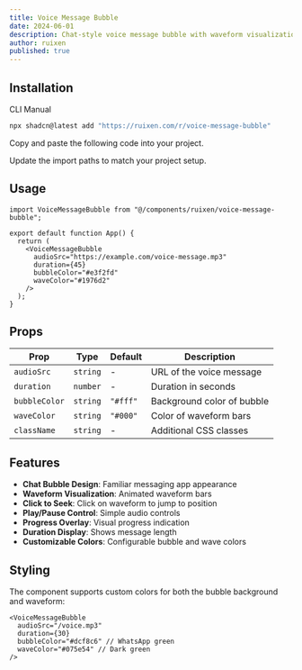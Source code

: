 ```yaml
---
title: Voice Message Bubble
date: 2024-06-01
description: Chat-style voice message bubble with waveform visualization and playback controls
author: ruixen
published: true
---
```


<ComponentPreview name="voice-message-bubble-demo" category="audio" />

## Installation

<Tabs defaultValue="cli">

<TabsList>
  <TabsTrigger value="cli">CLI</TabsTrigger>
  <TabsTrigger value="manual">Manual</TabsTrigger>
</TabsList>
<TabsContent value="cli">

```bash
npx shadcn@latest add "https://ruixen.com/r/voice-message-bubble"
```

</TabsContent>

<TabsContent value="manual">

<Steps>

<Step>Copy and paste the following code into your project.</Step>

<ComponentSource name="voice-message-bubble" />

<Step>Update the import paths to match your project setup.</Step>

</Steps>

</TabsContent>

</Tabs>

## Usage

```tsx
import VoiceMessageBubble from "@/components/ruixen/voice-message-bubble";

export default function App() {
  return (
    <VoiceMessageBubble
      audioSrc="https://example.com/voice-message.mp3"
      duration={45}
      bubbleColor="#e3f2fd"
      waveColor="#1976d2"
    />
  );
}
```

## Props

| Prop          | Type     | Default  | Description                |
| ------------- | -------- | -------- | -------------------------- |
| `audioSrc`    | `string` | -        | URL of the voice message   |
| `duration`    | `number` | -        | Duration in seconds        |
| `bubbleColor` | `string` | `"#fff"` | Background color of bubble |
| `waveColor`   | `string` | `"#000"` | Color of waveform bars     |
| `className`   | `string` | -        | Additional CSS classes     |

## Features

- **Chat Bubble Design**: Familiar messaging app appearance
- **Waveform Visualization**: Animated waveform bars
- **Click to Seek**: Click on waveform to jump to position
- **Play/Pause Control**: Simple audio controls
- **Progress Overlay**: Visual progress indication
- **Duration Display**: Shows message length
- **Customizable Colors**: Configurable bubble and wave colors

## Styling

The component supports custom colors for both the bubble background and waveform:

```tsx
<VoiceMessageBubble
  audioSrc="/voice.mp3"
  duration={30}
  bubbleColor="#dcf8c6" // WhatsApp green
  waveColor="#075e54" // Dark green
/>
```
